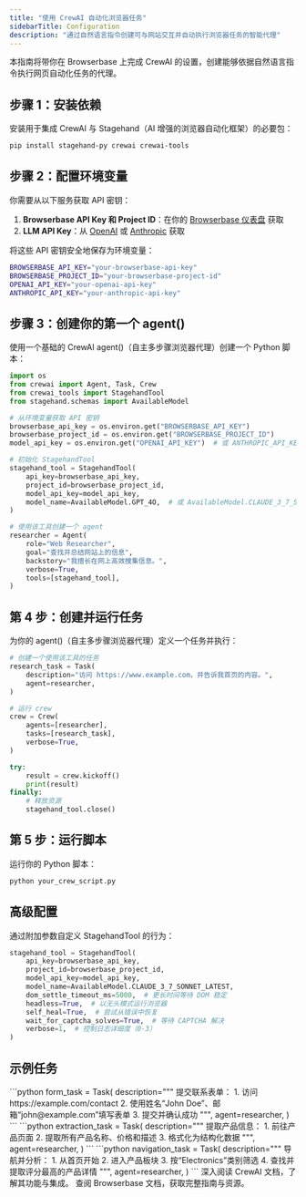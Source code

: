 ```yaml
---
title: "使用 CrewAI 自动化浏览器任务"
sidebarTitle: Configuration
description: "通过自然语言指令创建可与网站交互并自动执行浏览器任务的智能代理"
---
```


本指南将带你在 Browserbase 上完成 CrewAI 的设置，创建能够依据自然语言指令执行网页自动化任务的代理。

## 步骤 1：安装依赖

安装用于集成 CrewAI 与 Stagehand（AI 增强的浏览器自动化框架）的必要包：

```bash
pip install stagehand-py crewai crewai-tools
```

## 步骤 2：配置环境变量

你需要从以下服务获取 API 密钥：

1. **Browserbase API Key 和 Project ID**：在你的 [Browserbase 仪表盘](https://www.browserbase.com/) 获取
2. **LLM API Key**：从 [OpenAI](https://platform.openai.com/api-keys) 或 [Anthropic](https://console.anthropic.com/) 获取

将这些 API 密钥安全地保存为环境变量：

```bash
BROWSERBASE_API_KEY="your-browserbase-api-key"
BROWSERBASE_PROJECT_ID="your-browserbase-project-id"
OPENAI_API_KEY="your-openai-api-key"
ANTHROPIC_API_KEY="your-anthropic-api-key"
```

## 步骤 3：创建你的第一个 agent()

使用一个基础的 CrewAI agent()（自主多步骤浏览器代理）创建一个 Python 脚本：

```python
import os
from crewai import Agent, Task, Crew
from crewai_tools import StagehandTool
from stagehand.schemas import AvailableModel

# 从环境变量获取 API 密钥
browserbase_api_key = os.environ.get("BROWSERBASE_API_KEY")
browserbase_project_id = os.environ.get("BROWSERBASE_PROJECT_ID")
model_api_key = os.environ.get("OPENAI_API_KEY")  # 或 ANTHROPIC_API_KEY

# 初始化 StagehandTool
stagehand_tool = StagehandTool(
    api_key=browserbase_api_key,
    project_id=browserbase_project_id,
    model_api_key=model_api_key,
    model_name=AvailableModel.GPT_4O,  # 或 AvailableModel.CLAUDE_3_7_SONNET_LATEST
)

# 使用该工具创建一个 agent
researcher = Agent(
    role="Web Researcher",
    goal="查找并总结网站上的信息",
    backstory="我擅长在网上高效搜集信息。",
    verbose=True,
    tools=[stagehand_tool],
)
```

## 第 4 步：创建并运行任务

为你的 agent()（自主多步骤浏览器代理）定义一个任务并执行：

```python
# 创建一个使用该工具的任务
research_task = Task(
    description="访问 https://www.example.com，并告诉我首页的内容。",
    agent=researcher,
)

# 运行 crew
crew = Crew(
    agents=[researcher],
    tasks=[research_task],
    verbose=True,
)

try:
    result = crew.kickoff()
    print(result)
finally:
    # 释放资源
    stagehand_tool.close()
```

## 第 5 步：运行脚本

运行你的 Python 脚本：

```bash
python your_crew_script.py
```

## 高级配置

通过附加参数自定义 StagehandTool 的行为：

```python
stagehand_tool = StagehandTool(
    api_key=browserbase_api_key,
    project_id=browserbase_project_id, 
    model_api_key=model_api_key,
    model_name=AvailableModel.CLAUDE_3_7_SONNET_LATEST,
    dom_settle_timeout_ms=5000,  # 更长时间等待 DOM 稳定
    headless=True,  # 以无头模式运行浏览器
    self_heal=True,  # 尝试从错误中恢复
    wait_for_captcha_solves=True,  # 等待 CAPTCHA 解决
    verbose=1,  # 控制日志详细度（0-3）
)
```

## 示例任务

<Tabs>
  <Tab title="表单提交" value="form-submission" label="Python">
    ```python
    form_task = Task(
        description="""
        提交联系表单：
        1. 访问 https://example.com/contact
        2. 使用姓名“John Doe”、邮箱“john@example.com”填写表单
        3. 提交并确认成功
        """,
        agent=researcher,
    )
    ```
  </Tab>
  <Tab title="数据提取" value="data-extraction" label="Python">
    ```python
    extraction_task = Task(
        description="""
        提取产品信息：
        1. 前往产品页面
        2. 提取所有产品名称、价格和描述
        3. 格式化为结构化数据
        """,
        agent=researcher,
    )
    ```
  </Tab>
  <Tab title="多步导航" value="multi-step-navigation" label="Python">
    ```python
    navigation_task = Task(
        description="""
        导航并分析：
        1. 从首页开始
        2. 进入产品板块  
        3. 按“Electronics”类别筛选
        4. 查找并提取评分最高的产品详情
        """,
        agent=researcher,
    )
    ```
  </Tab>
</Tabs>

<CardGroup cols={2}>
  <Card title="CrewAI 文档" icon="book" href="https://docs.crewai.com/">
    深入阅读 CrewAI 文档，了解其功能与集成。
  </Card>
  <Card title="Browserbase 文档" icon="book" href="https://docs.browserbase.com/">
    查阅 Browserbase 文档，获取完整指南与资源。
  </Card>
</CardGroup>